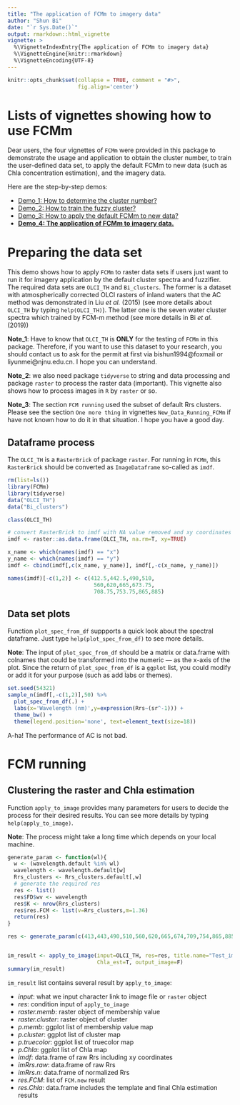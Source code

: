 ```yaml
---
title: "The application of FCMm to imagery data"
author: "Shun Bi"
date: "`r Sys.Date()`"
output: rmarkdown::html_vignette
vignette: >
  %\VignetteIndexEntry{The application of FCMm to imagery data}
  %\VignetteEngine{knitr::rmarkdown}
  %\VignetteEncoding{UTF-8}
---
```


```r
knitr::opts_chunk$set(collapse = TRUE, comment = "#>",
                      fig.align='center')
```

# Lists of vignettes showing how to use FCMm

Dear users, the four vignettes of `FCMm` were provided in this package to demonstrate the usage and application to obtain the cluster number, to train the user-defined data set, to apply the default FCMm to new data (such as Chla concentration estimation), and the imagery data.

Here are the step-by-step demos:

 - [Demo_1: How to determine the cluster number?](./doc/Cluster_number_determination.html)
 - [Demo_2: How to train the fuzzy cluster?](./doc/Fuzzy_cluster_training.html)
 - [Demo_3: How to apply the default FCMm to new data?](./doc/New_Data_Running_FCMm.html)
 - [**Demo_4: The application of FCMm to imagery data.**](./doc/Raster_Running_FCMm.html)

# Preparing the data set

This demo shows how to apply `FCMm` to raster data sets if users just want to run it for imagery application by the default cluster spectra and fuzzifier. The required data sets are `OLCI_TH` and `Bi_clusters`. The former is a dataset with atmospherically corrected OLCI rasters of inland waters that the AC method was demonstrated in Liu *et al.* (2015) (see more details about `OLCI_TH` by typing `help(OLCI_TH)`). The latter one is the seven water cluster spectra which trained by FCM-m method (see more details in Bi *et al.* (2019))

**Note_1**: Have to know that `OLCI_TH` is **ONLY** for the testing of `FCMm` in this package. Therefore, if you want to use this dataset to your research, you should contact us to ask for the permit at first via bishun1994@foxmail or liyunmei@njnu.edu.cn. I hope you can understand.

**Note_2**: we also need package `tidyverse` to string and data processing and package `raster` to process the raster data (important). This vignette also shows how to process images in `R` by `raster` or so.

**Note_3**: The section `FCM running` used the subset of default Rrs clusters. Please see the section `One more thing` in vignettes `New_Data_Running_FCMm` if have not known how to do it in that situation. I hope you have a good day.

## Dataframe process

The `OLCI_TH` is a `RasterBrick` of package `raster`. For running in `FCMm`, this `RasterBrick` should be converted as `ImageDataframe` so-called as `imdf`.

```r
rm(list=ls())
library(FCMm)
library(tidyverse)
data("OLCI_TH")
data("Bi_clusters")

class(OLCI_TH)

# convert RasterBrick to imdf with NA value removed and xy coordinates recorded
imdf <- raster::as.data.frame(OLCI_TH, na.rm=T, xy=TRUE)

x_name <- which(names(imdf) == "x")
y_name <- which(names(imdf) == "y")
imdf <- cbind(imdf[,c(x_name, y_name)], imdf[,-c(x_name, y_name)])

names(imdf)[-c(1,2)] <- c(412.5,442.5,490,510,
                           560,620,665,673.75,
                           708.75,753.75,865,885)
```

## Data set plots

Function `plot_spec_from_df` suppports a quick look about the spectral dataframe. Just type `help(plot_spec_from_df)` to see more details.

**Note**: The input of `plot_spec_from_df` should be a matrix or data.frame with colnames that could be transformed into the numeric --- as the x-axis of the plot. Since the return of `plot_spec_from_df` is a `ggplot` list, you could modify or add it for your purpose (such as add labs or themes).

```r
set.seed(54321)
sample_n(imdf[,-c(1,2)],50) %>% 
  plot_spec_from_df(.) + 
  labs(x='Wavelength (nm)',y=expression(Rrs~(sr^-1))) + 
  theme_bw() + 
  theme(legend.position='none', text=element_text(size=18))
```

A-ha! The performance of AC is not bad.

# FCM running

## Clustering the raster and Chla estimation

Function `apply_to_image` provides many parameters for users to decide the process for their desired results. You can see more details by typing `help(apply_to_image)`.

**Note**: The process might take a long time which depends on your local machine.

```r
generate_param <- function(wl){
  w <- (wavelength.default %in% wl)
  wavelength <- wavelength.default[w]
  Rrs_clusters <- Rrs_clusters.default[,w]
  # generate the required res
  res <- list()
  res$FD$wv <- wavelength
  res$K <- nrow(Rrs_clusters)
  res$res.FCM <- list(v=Rrs_clusters,m=1.36)
  return(res)
}

res <- generate_param(c(413,443,490,510,560,620,665,674,709,754,865,885))


im_result <- apply_to_image(input=OLCI_TH, res=res, title.name="Test_image",
                            Chla_est=T, output_image=F)
summary(im_result)
```

`im_result` list contains several result by `apply_to_image`:

 - *input*: what we input character link to image file or `raster` object
 - *res*: condition input of `apply_to_image`
 - *raster.memb*: raster object of membership value
 - *raster.cluster*: raster object of cluster
 - *p.memb*: ggplot list of membership value map
 - *p.cluster*: ggplot list of cluster map
 - *p.truecolor*: ggplot list of truecolor map
 - *p.Chla*: ggplot list of Chla map
 - *imdf*: data.frame of raw Rrs including xy coordinates
 - *imRrs.raw*: data.frame of raw Rrs
 - *imRrs.n*: data.frame of normalized Rrs
 - *res.FCM*: list of `FCM.new` result
 - *res.Chla*: data.frame includes the template and final Chla estimation results

